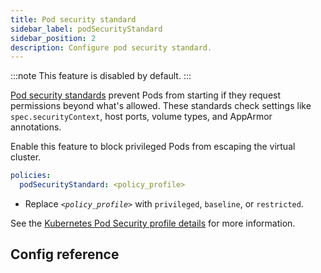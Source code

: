 ```yaml
---
title: Pod security standard
sidebar_label: podSecurityStandard
sidebar_position: 2
description: Configure pod security standard.
---
```



:::note
This feature is disabled by default.
:::

[Pod security standards](https://kubernetes.io/docs/concepts/security/pod-security-standards/) prevent Pods from starting if they request permissions beyond what's allowed. These standards check settings like `spec.securityContext`, host ports, volume types, and AppArmor annotations.

Enable this feature to block privileged Pods from escaping the virtual cluster.

```yaml
policies:
  podSecurityStandard: <policy_profile>
```

- Replace _`<policy_profile>`_ with `privileged`, `baseline`, or `restricted`. 

See the [Kubernetes Pod Security profile details](https://kubernetes.io/docs/concepts/security/pod-security-standards/#profile-details) for more information. 

## Config reference

<PodSecurityStandard/>